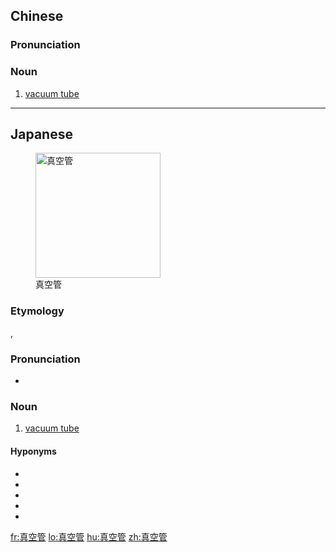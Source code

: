 ==Chinese==
{{zh-forms|type=21}}
{{wikipedia|lang=zh}}

===Pronunciation===
{{zh-pron
|m=zhēnkōngguǎn,er=y
|c=zan1 hung1 gun2
|mn=chin-khong-koán
|cat=n
}}

===Noun===
{{zh-noun}}

# {{lb|zh|electronics}} [[vacuum tube]]

----

==Japanese==
{{ja-kanjitab|しん|くう|かん|yomi=o}}
{{wikipedia|lang=ja}}
[[File:Elektronenroehren-auswahl.jpg|thumb|200px|真空管]]

===Etymology===
{{compound|ja|sort=しんくうかん|真空|tr1=shinkū|t1=vacuum|管|tr2=kan|t2=tube}}, {{calque|ja|en|vacuum tube}}

===Pronunciation===
{{ja-pron|しんくうかん|y=o|acc=0}}
* {{a|Osaka}} {{ja-accent-common|heiban||しんくうかん}}

===Noun===
{{ja-noun|しんくうかん}}

# {{lb|ja|electronics|sort=しんくうかん}} [[vacuum tube]]

====Hyponyms====
* {{ja-r|整%流%管|せい%りゅう%かん}}
* {{ja-r|二%極%管|に%きょく%かん}}
* {{ja-r|三%極%管|さん%きょく%かん}}
* {{ja-r|四%極%管|よん%きょく%かん}}
* {{ja-r|五%極%管|ご%きょく%かん}}

[[fr:真空管]]
[[lo:真空管]]
[[hu:真空管]]
[[zh:真空管]]